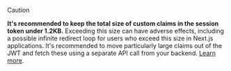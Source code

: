 > [!CAUTION]
> **It's recommended to keep the total size of custom claims in the session token under 1.2KB.** Exceeding this size can have adverse effects, including a possible infinite redirect loop for users who exceed this size in Next.js applications. It's recommended to move particularly large claims out of the JWT and fetch these using a separate API call from your backend. [Learn more](/docs/backend-requests/resources/session-tokens#size-limitations).
